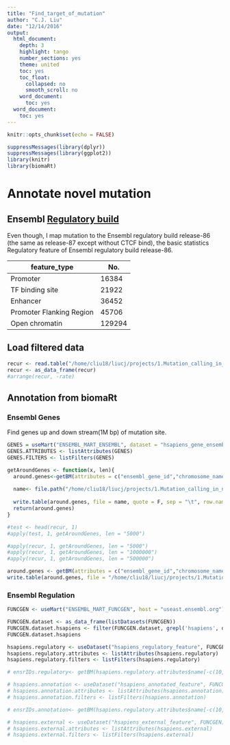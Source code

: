 ```yaml
---
title: "Find_target_of_mutation"
author: "C.J. Liu"
date: "12/14/2016"
output:
  html_document:
    depth: 3
    highlight: tango
    number_sections: yes
    theme: united
    toc: yes
    toc_float:
      collapsed: no
      smooth_scroll: no
    word_document:
      toc: yes
  word_document:
    toc: yes
---
```


```r
knitr::opts_chunk$set(echo = FALSE)
```

```r
suppressMessages(library(dplyr))
suppressMessages(library(ggplot2))
library(knitr)
library(biomaRt)
```


# Annotate novel mutation

## Ensembl [Regulatory build][1]
Even though, I map mutation to the Ensembl regulatory build release-86 (the same as release-87 except without CTCF bind), the basic statistics Regulatory feature of Ensembl regulatory build release-86.

|feature_type|No.|
|-----|-----|
|Promoter|16384|
|TF binding site|21922|
|Enhancer|36452|
|Promoter Flanking Region|45706|
|Open chromatin|129294|


## Load filtered data
```r
recur <- read.table("/home/cliu18/liucj/projects/1.Mutation_calling_in_non-condig_region_through_EXOME/5.recalibrateRecurrencyWithCoverage/SNP/refined_goc/somatic5.recur0.1", header = T, sep = "\t")
recur <- as_data_frame(recur)
#arrange(recur, -rate)
```

## Annotation from biomaRt
### Ensembl Genes
Find genes up and down stream(1M bp) of mutation site.
```r
GENES = useMart("ENSEMBL_MART_ENSEMBL", dataset = "hsapiens_gene_ensembl", host = "useast.ensembl.org")
GENES.ATTRIBUTES <- listAttributes(GENES)
GENES.FILTERS <- listFilters(GENES)

getAroundGenes <- function(x, len){
  around.genes<-getBM(attributes = c("ensembl_gene_id","chromosome_name", "start_position", "end_position", "strand","hgnc_symbol","entrezgene", "gene_biotype"), filters = c("chromosome_name", "start", "end"), values = list(chromosome_name=x["chrom"], start=as.numeric(x["pos"]) - as.numeric(len), end = as.numeric(x["pos"]) + as.numeric(len)), mart = GENES)
  
  name<- file.path("/home/cliu18/liucj/projects/1.Mutation_calling_in_non-condig_region_through_EXOME/6.mapMutationToGenes/SNP",len,paste(paste("chr", x["chrom"], sep = ""),as.numeric(x["pos"]), x["ensid"], as.numeric(x["recurr"]),len, sep = "_"))
  
  write.table(around.genes, file = name, quote = F, sep = "\t", row.names = F)
  return(around.genes)
}

#test <- head(recur, 1)
#apply(test, 1, getAroundGenes, len = "5000")

#apply(recur, 1, getAroundGenes, len = "5000")
#apply(recur, 1, getAroundGenes, len = "1000000")
#apply(recur, 1, getAroundGenes, len = "500000")

around.genes <- getBM(attributes = c("ensembl_gene_id","chromosome_name", "start_position", "end_position", "strand","hgnc_symbol","entrezgene", "gene_biotype"), filters = c("chromosome_name", "start", "end"), values = list(chromosome_name=recur$chrom, start=recur$pos - 1000000, end = recur$pos + 1000000), mart = GENES)
write.table(around.genes, file = "/home/cliu18/liucj/projects/1.Mutation_calling_in_non-condig_region_through_EXOME/6.mapMutationToGenes/SNP/1M_all", quote = F, sep = "\t", row.names = F)

```

### Ensembl Regulation
```r
FUNCGEN <- useMart("ENSEMBL_MART_FUNCGEN", host = "useast.ensembl.org")

FUNCGEN.dataset <- as_data_frame(listDatasets(FUNCGEN))
FUNCGEN.dataset.hsapiens <- filter(FUNCGEN.dataset, grepl('hsapiens', dataset))
FUNCGEN.dataset.hsapiens

hsapiens.regulatory <- useDataset("hsapiens_regulatory_feature", FUNCGEN)
hsapiens.regulatory.attributes <- listAttributes(hsapiens.regulatory)
hsapiens.regulatory.filters <- listFilters(hsapiens.regulatory)

# ensrIDs.regulatory<- getBM(hsapiens.regulatory.attributes$name[-c(10,11)], filters = "regulatory_stable_id", values = ensrIDs, mart = hsapiens.regulatory)

# hsapiens.annotation <- useDataset("hsapiens_annotated_feature", FUNCGEN)
# hsapiens.annotation.attributes <- listAttributes(hsapiens.annotation)
# hsapiens.annotation.filters <- listFilters(hsapiens.annotation)

# ensrIDs.annotation<- getBM(hsapiens.regulatory.attributes$name[-c(10,11)], filters = "regulatory_stable_id", values = ensrIDs, mart = hsapiens.regulatory)

# hsapiens.external <- useDataset("hsapiens_external_feature", FUNCGEN)
# hsapiens.external.attributes <- listAttributes(hsapiens.external)
# hsapiens.external.filters <- listFilters(hsapiens.external)
```











[1]: http://genomebiology.biomedcentral.com/articles/10.1186/s13059-015-0621-5














